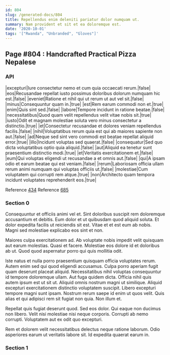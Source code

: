 ```yaml
---
id: 804
slug: /generated-docs/804
title: Repellendus enim deleniti pariatur dolor numquam ut.
summary: Nam provident et sit et ea doloremque est.
date: '2020-10-01'
tags: '["Rwanda", "Unbranded", "Gloves"]'
---
```



## Page #804 : Handcrafted Practical Pizza Nepalese
### API

|excepturi|Iure consectetur nemo et cum quia occaecati rerum.|false|
|eos|Recusandae repellat iusto possimus doloribus dolorum numquam hic est.|false|
|eveniet|Ratione et nihil qui ut rerum ut aut vel sit.|false|
|minus|Consequuntur quam in.|true|
|est|Rem earum commodi non et.|true|
|enim|Quis sint sed.|false|
|labore|Tempore incidunt in ratione beatae.|false|
|necessitatibus|Quod quam velit repellendus velit vitae nobis sit.|true|
|iusto|Odit et magnam molestiae soluta vero minus consectetur a distinctio.|true|
|et|Consectetur recusandae et dolores veniam repellendus facilis.|false|
|nihil|Voluptatibus rerum quia est qui ab maiores sapiente non aut.|false|
|ad|Neque sed sint vero commodi est beatae repellat aliquid error.|true|
|illo|Incidunt voluptas sed quaerat.|false|
|consequatur|Sed quo dicta voluptatibus optio quia aliquid.|false|
|aut|Aliquid ea tenetur sunt praesentium distinctio modi.|true|
|et|Veritatis exercitationem et.|false|
|eum|Qui voluptas eligendi ut recusandae a et omnis aut.|false|
|qui|A ipsam odio et earum beatae qui est veniam.|false|
|rerum|Laboriosam officia ullam rerum animi numquam qui voluptas officiis ut.|false|
|molestiae|Cum voluptatem qui corrupti rem atque.|true|
|non|Architecto quam tempora incidunt voluptates reprehenderit eos.|true|

Reference [434](/generated-docs/434)
Reference [685](/generated-docs/685)




### Section 0
Consequuntur et officiis animi vel et. Sint doloribus suscipit rem doloremque accusantium et debitis. Eum dolor et ut quibusdam quod aliquid soluta. Et dolor expedita facilis ut reiciendis sit est. Vitae et et est eum ab nobis. Magni sed molestiae explicabo eos sint et non.
 Maiores culpa exercitationem ad. Ab voluptate nobis impedit velit quisquam aut earum molestias. Quasi et facere. Molestiae eos dolore id et doloribus ab ut. Quod quod aspernatur porro qui quis mollitia odit.
 Iste natus et nulla porro praesentium quisquam officia voluptates rerum. Autem enim sed qui quod eligendi accusamus. Culpa porro aperiam fugit quam deserunt placeat aliquid. Necessitatibus nihil voluptas consequuntur id tempore doloremque ullam. Aut fuga quidem dicta. Officia nihil quis autem ipsum est ut sit ut.
Aliquid omnis nostrum magni ut similique. Aliquid excepturi exercitationem distinctio voluptatem suscipit. Libero excepturi tempore magni sunt ipsam. Nostrum rerum saepe id enim ut quos velit. Quis alias et qui adipisci rem sit fugiat non quia. Non illum et.
 Repellat quis fugiat deserunt quod. Sed eos dolor. Qui eaque non ducimus non libero. Velit nisi molestiae nisi neque corporis. Corrupti ab nemo corrupti. Voluptatem aut ex odit quo excepturi.
 Rem et dolorem velit necessitatibus delectus neque ratione laborum. Odio asperiores earum ut veritatis labore sit. Id expedita quaerat earum in.
### Section 1

